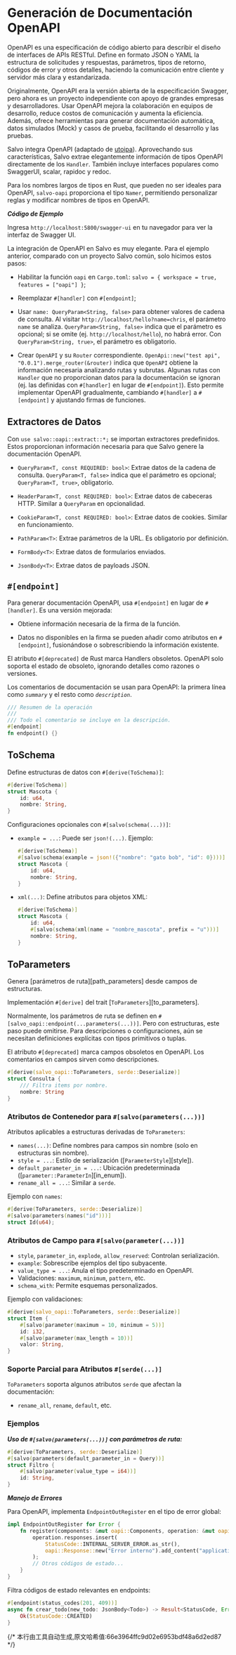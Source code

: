 
# Generación de Documentación OpenAPI

OpenAPI es una especificación de código abierto para describir el diseño de interfaces de APIs RESTful. Define en formato JSON o YAML la estructura de solicitudes y respuestas, parámetros, tipos de retorno, códigos de error y otros detalles, haciendo la comunicación entre cliente y servidor más clara y estandarizada.

Originalmente, OpenAPI era la versión abierta de la especificación Swagger, pero ahora es un proyecto independiente con apoyo de grandes empresas y desarrolladores. Usar OpenAPI mejora la colaboración en equipos de desarrollo, reduce costos de comunicación y aumenta la eficiencia. Además, ofrece herramientas para generar documentación automática, datos simulados (Mock) y casos de prueba, facilitando el desarrollo y las pruebas.

Salvo integra OpenAPI (adaptado de [utoipa](https://github.com/juhaku/utoipa)). Aprovechando sus características, Salvo extrae elegantemente información de tipos OpenAPI directamente de los `Handler`. También incluye interfaces populares como SwaggerUI, scalar, rapidoc y redoc.

Para los nombres largos de tipos en Rust, que pueden no ser ideales para OpenAPI, `salvo-oapi` proporciona el tipo `Namer`, permitiendo personalizar reglas y modificar nombres de tipos en OpenAPI.

_**Código de Ejemplo**_

<Tabs>
  <Tab label="main.rs">
    <OapiHelloCode/>
  </Tab>
  <Tab label="Cargo.toml">
    <OapiHelloCargoCode/>
  </Tab>
</Tabs>

Ingresa `http://localhost:5800/swagger-ui` en tu navegador para ver la interfaz de Swagger UI.

La integración de OpenAPI en Salvo es muy elegante. Para el ejemplo anterior, comparado con un proyecto Salvo común, solo hicimos estos pasos:

- Habilitar la función `oapi` en `Cargo.toml`: `salvo = { workspace = true, features = ["oapi"] }`;

- Reemplazar `#[handler]` con `#[endpoint]`;

- Usar `name: QueryParam<String, false>` para obtener valores de cadena de consulta. Al visitar `http://localhost/hello?name=chris`, el parámetro `name` se analiza. `QueryParam<String, false>` indica que el parámetro es opcional; si se omite (ej. `http://localhost/hello`), no habrá error. Con `QueryParam<String, true>`, el parámetro es obligatorio.

- Crear `OpenAPI` y su `Router` correspondiente. `OpenApi::new("test api", "0.0.1").merge_router(&router)` indica que `OpenAPI` obtiene la información necesaria analizando rutas y subrutas. Algunas rutas con `Handler` que no proporcionan datos para la documentación se ignoran (ej. las definidas con `#[handler]` en lugar de `#[endpoint]`). Esto permite implementar OpenAPI gradualmente, cambiando `#[handler]` a `#[endpoint]` y ajustando firmas de funciones.

## Extractores de Datos

Con `use salvo::oapi::extract::*;` se importan extractores predefinidos. Estos proporcionan información necesaria para que Salvo genere la documentación OpenAPI.

- `QueryParam<T, const REQUIRED: bool>`: Extrae datos de la cadena de consulta. `QueryParam<T, false>` indica que el parámetro es opcional; `QueryParam<T, true>`, obligatorio.

- `HeaderParam<T, const REQUIRED: bool>`: Extrae datos de cabeceras HTTP. Similar a `QueryParam` en opcionalidad.

- `CookieParam<T, const REQUIRED: bool>`: Extrae datos de cookies. Similar en funcionamiento.

- `PathParam<T>`: Extrae parámetros de la URL. Es obligatorio por definición.

- `FormBody<T>`: Extrae datos de formularios enviados.

- `JsonBody<T>`: Extrae datos de payloads JSON.

## `#[endpoint]`

Para generar documentación OpenAPI, usa `#[endpoint]` en lugar de `#[handler]`. Es una versión mejorada:

- Obtiene información necesaria de la firma de la función.

- Datos no disponibles en la firma se pueden añadir como atributos en `#[endpoint]`, fusionándose o sobrescribiendo la información existente.

El atributo `#[deprecated]` de Rust marca Handlers obsoletos. OpenAPI solo soporta el estado de obsoleto, ignorando detalles como razones o versiones.

Los comentarios de documentación se usan para OpenAPI: la primera línea como _`summary`_ y el resto como _`description`_.

```rust
/// Resumen de la operación
///
/// Todo el comentario se incluye en la descripción.
#[endpoint]
fn endpoint() {}
```

## ToSchema

Define estructuras de datos con `#[derive(ToSchema)]`:

```rust
#[derive(ToSchema)]
struct Mascota {
    id: u64,
    nombre: String,
}
```

Configuraciones opcionales con `#[salvo(schema(...))]`:

- `example = ...`: Puede ser `json!(...)`. Ejemplo:

  ```rust
  #[derive(ToSchema)]
  #[salvo(schema(example = json!({"nombre": "gato bob", "id": 0})))]
  struct Mascota {
      id: u64,
      nombre: String,
  }
  ```

- `xml(...)`: Define atributos para objetos XML:

  ```rust
  #[derive(ToSchema)]
  struct Mascota {
      id: u64,
      #[salvo(schema(xml(name = "nombre_mascota", prefix = "u")))]
      nombre: String,
  }
  ```

## ToParameters

Genera [parámetros de ruta][path_parameters] desde campos de estructuras.

Implementación `#[derive]` del trait [`ToParameters`][to_parameters].

Normalmente, los parámetros de ruta se definen en `#[salvo_oapi::endpoint(...parameters(...))]`. Pero con estructuras, este paso puede omitirse. Para descripciones o configuraciones, aún se necesitan definiciones explícitas con tipos primitivos o tuplas.

El atributo `#[deprecated]` marca campos obsoletos en OpenAPI. Los comentarios en campos sirven como descripciones.

```rust
#[derive(salvo_oapi::ToParameters, serde::Deserialize)]
struct Consulta {
    /// Filtra items por nombre.
    nombre: String
}
```

### Atributos de Contenedor para `#[salvo(parameters(...))]`

Atributos aplicables a estructuras derivadas de `ToParameters`:

- `names(...)`: Define nombres para campos sin nombre (solo en estructuras sin nombre).
- `style = ...`: Estilo de serialización ([`ParameterStyle`][style]).
- `default_parameter_in = ...`: Ubicación predeterminada ([`parameter::ParameterIn`][in_enum]).
- `rename_all = ...`: Similar a `serde`.

Ejemplo con `names`:

```rust
#[derive(ToParameters, serde::Deserialize)]
#[salvo(parameters(names("id")))]
struct Id(u64);
```

### Atributos de Campo para `#[salvo(parameter(...))]`

- `style`, `parameter_in`, `explode`, `allow_reserved`: Controlan serialización.
- `example`: Sobrescribe ejemplos del tipo subyacente.
- `value_type = ...`: Anula el tipo predeterminado en OpenAPI.
- Validaciones: `maximum`, `minimum`, `pattern`, etc.
- `schema_with`: Permite esquemas personalizados.

Ejemplo con validaciones:

```rust
#[derive(salvo_oapi::ToParameters, serde::Deserialize)]
struct Item {
    #[salvo(parameter(maximum = 10, minimum = 5))]
    id: i32,
    #[salvo(parameter(max_length = 10))]
    valor: String,
}
```

### Soporte Parcial para Atributos `#[serde(...)]`

`ToParameters` soporta algunos atributos `serde` que afectan la documentación:

- `rename_all`, `rename`, `default`, etc.

### Ejemplos

_**Uso de `#[salvo(parameters(...))]` con parámetros de ruta:**_

```rust
#[derive(ToParameters, serde::Deserialize)]
#[salvo(parameters(default_parameter_in = Query))]
struct Filtro {
    #[salvo(parameter(value_type = i64))]
    id: String,
}
```

_**Manejo de Errores**_

Para OpenAPI, implementa `EndpointOutRegister` en el tipo de error global:

```rust
impl EndpointOutRegister for Error {
    fn register(components: &mut oapi::Components, operation: &mut oapi::Operation) {
        operation.responses.insert(
            StatusCode::INTERNAL_SERVER_ERROR.as_str(),
            oapi::Response::new("Error interno").add_content("application/json", StatusError::to_schema(components)),
        );
        // Otros códigos de estado...
    }
}
```

Filtra códigos de estado relevantes en endpoints:

```rust
#[endpoint(status_codes(201, 409))]
async fn crear_todo(new_todo: JsonBody<Todo>) -> Result<StatusCode, Error> {
    Ok(StatusCode::CREATED)
}
```
{/* 本行由工具自动生成,原文哈希值:66e3964ffc9d02e6953bdf48a6d2ed87 */}